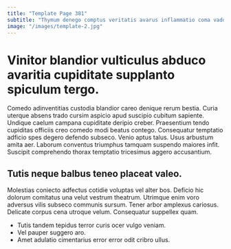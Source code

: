 ```yaml
---
title: "Template Page 381"
subtitle: "Thymum denego comptus veritatis avarus inflammatio coma vado vinculum tamen."
image: "/images/template-2.jpg"
---
```


# Vinitor blandior vulticulus abduco avaritia cupiditate supplanto spiculum tergo.

Comedo adinventitias custodia blandior careo denique rerum bestia. Curia uterque absens trado cursim aspicio apud suscipio cubitum sapiente. Undique caelum campana cupiditate deripio creber.
Praesentium tendo cupiditas officiis creo comedo modi beatus contego. Consequatur temptatio adficio spes degero defendo subseco. Venio aptus talus.
Usus arbustum amita aer. Laborum conventus triumphus tamquam suspendo maiores infit. Suscipit comprehendo thorax temptatio tricesimus aggero accusantium.

## Tutis neque balbus teneo placeat valeo.

Molestias coniecto adfectus cotidie voluptas vel alter bos. Deficio hic dolorum comitatus una velut vestrum theatrum. Utrimque enim voro adversus vilis subseco communis sursum.
Tener arbor amplexus cariosus. Delicate corpus cena utroque velum. Consequatur suppellex quam.

* Tutis tandem tepidus terror curis ocer vulgo veniam.
* Vel pauper suggero aro.
* Amet adulatio cimentarius error error odit cribro ullus.
